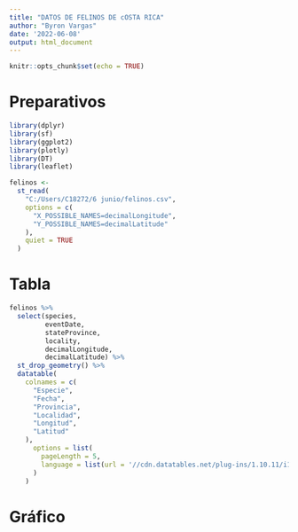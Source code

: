 ---
title: "DATOS DE FELINOS DE cOSTA RICA"
author: "Byron Vargas"
date: '2022-06-08'
output: html_document
---

```{r setup, include=FALSE}
knitr::opts_chunk$set(echo = TRUE)
```


# Preparativos  


``` {r}
library(dplyr)
library(sf)
library(ggplot2)
library(plotly)
library(DT)
library(leaflet)

```

```{r}
felinos <-
  st_read(
    "C:/Users/C18272/6 junio/felinos.csv",
    options = c(
      "X_POSSIBLE_NAMES=decimalLongitude",
      "Y_POSSIBLE_NAMES=decimalLatitude"  
    ),
    quiet = TRUE
  )  
```

# Tabla  

``` {r tabla}
felinos %>%
  select(species,
         eventDate,
         stateProvince,
         locality,
         decimalLongitude,
         decimalLatitude) %>%
  st_drop_geometry() %>%
  datatable(
    colnames = c(
      "Especie",
      "Fecha",
      "Provincia",
      "Localidad",
      "Longitud",
      "Latitud"
    ),
      options = list(
        pageLength = 5,
        language = list(url = '//cdn.datatables.net/plug-ins/1.10.11/i18n/Spanish.json')
      )
    )

```
# Gráfico   
